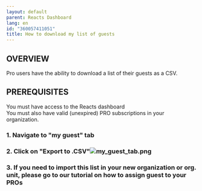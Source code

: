 ```yaml
---
layout: default
parent: Reacts Dashboard
lang: en
id: "360057411051"
title: How to download my list of guests
---
```

OVERVIEW
--------

Pro users have the ability to download a list of their guests as a CSV.

PREREQUISITES
-------------

You must have access to the Reacts dashboard  
You must also have valid (unexpired) PRO subscriptions in your organization.

### 1\. Navigate to "my guest" tab

### 2\. Click on "Export to .CSV"![my_guest_tab.png](@assets/attachments/my_guest_tab.png)

### 3\. If you need to import this list in your new organization or org. unit, please go to our tutorial on how to assign guest to your PROs


